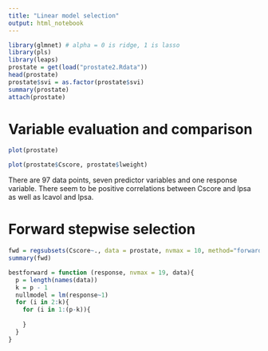 ```yaml
---
title: "Linear model selection"
output: html_notebook
---
```


```r
library(glmnet) # alpha = 0 is ridge, 1 is lasso
library(pls)
library(leaps)
prostate = get(load("prostate2.Rdata"))
head(prostate)
prostate$svi = as.factor(prostate$svi)
summary(prostate)
attach(prostate)
```

# Variable evaluation and comparison

```r
plot(prostate)
```


```r
plot(prostate$Cscore, prostate$lweight)
```

There are 97 data points, seven predictor variables and one response variable. There seem to be positive correlations between Cscore and lpsa as well as lcavol and lpsa.


# Forward stepwise selection

```r
fwd = regsubsets(Cscore~., data = prostate, nvmax = 10, method="forward")
summary(fwd)
```

```r

bestforward = function (response, nvmax = 19, data){
  p = length(names(data))
  k = p - 1
  nullmodel = lm(response~1)
  for (i in 2:k){
    for (i in 1:(p-k)){
      
    }
  }
}

```

